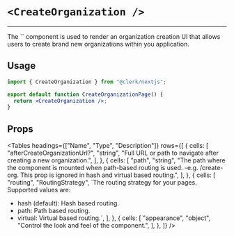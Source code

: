 
# `<CreateOrganization />`

---

<Images alt="Organization Switcher Example" width={992} height={568} src="/images/ui-components/component-org_switcher.svg"/>
The `<CreateOrganization/>` component is used to render an organization creation UI that allows users to create brand new organizations within you application.

## Usage

```jsx copy filename="/pages/create-organization/[[...index]].tsx"
import { CreateOrganization } from "@clerk/nextjs";

export default function CreateOrganizationPage() {
  return <CreateOrganization />;
}
```

## Props

<Tables
  headings={["Name", "Type", "Description"]}
  rows={[
    {
      cells: [
        "afterCreateOrganizationUrl?",
        "string",
        "Full URL or path to navigate after creating a new organization.",
      ],
    },
    {
      cells: [
        "path",
        "string",
        "The path where the component is mounted when path-based routing is used. -e.g. /create-org. This prop is ignored in hash and virtual based routing.",
      ],
    },
    {
      cells: [
        "routing",
        "RoutingStrategy",
        `The routing strategy for your pages. Supported values are:
- hash (default): Hash based routing.
- path: Path based routing.
- virtual: Virtual based routing.`,
      ],
    },
    {
      cells: [
        "appearance",
        "object",
        "Control the look and feel of the component.",
      ],
    },
  ]}
/>

